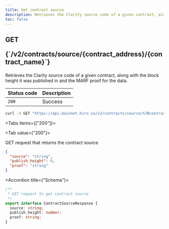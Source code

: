 ```yaml
---
title: Get contract source
description: Retrieves the Clarity source code of a given contract, along with the block height it was published in, and the MARF proof for the data.
toc: false
---
```




<Root>

<API>

<div className='flex-1'>

<h2 className="not-prose mb-2 inline-flex items-center gap-3 font-mono">
  <div className="rounded-lg border px-1 py-0.5 text-xs font-medium border-green-400/50 bg-green-400/20 text-green-600 dark:text-green-400">
    GET
  </div>
  <p className="text-xs break-words overflow-hidden w-[95%]">{`/v2/contracts/source/{contract_address}/{contract_name}`}</p>
</h2>

Retrieves the Clarity source code of a given contract, along with the block height it was published in and the MARF proof for the data.

| Status code | Description |
| :----------- | :----------- |
| `200` | Success |

</div>

<APIExample>

```bash title="Terminal"
curl -X GET "https://api.mainnet.hiro.so/v2/contracts/source/%7Bcontract_address%7D/%7Bcontract_name%7D"
```

<Tabs items={["200"]}>

<Tab value={"200"}>

GET request that returns the contract source

```json title="Example response"
{
  "source": "string",
  "publish_height": 0,
  "proof": "string"
}
```

<Accordions>

<Accordion title={"Schema"}>

```ts
/**
 * GET request to get contract source
 */
export interface ContractSourceResponse {
  source: string;
  publish_height: number;
  proof: string;
}

```

</Accordion>

</Accordions>

</Tab>

</Tabs>

</APIExample>

</API>

</Root>
